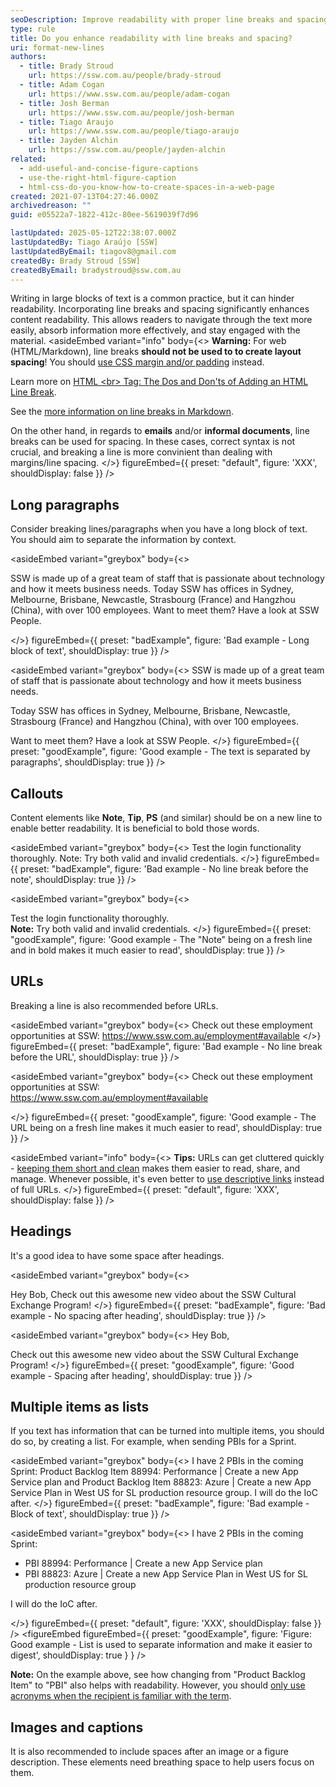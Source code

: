 ```yaml
---
seoDescription: Improve readability with proper line breaks and spacing in your content to enhance user engagement and comprehension.
type: rule
title: Do you enhance readability with line breaks and spacing?
uri: format-new-lines
authors:
  - title: Brady Stroud
    url: https://ssw.com.au/people/brady-stroud
  - title: Adam Cogan
    url: https://www.ssw.com.au/people/adam-cogan
  - title: Josh Berman
    url: https://www.ssw.com.au/people/josh-berman
  - title: Tiago Araujo
    url: https://www.ssw.com.au/people/tiago-araujo
  - title: Jayden Alchin
    url: https://ssw.com.au/people/jayden-alchin
related:
  - add-useful-and-concise-figure-captions
  - use-the-right-html-figure-caption
  - html-css-do-you-know-how-to-create-spaces-in-a-web-page
created: 2021-07-13T04:27:46.000Z
archivedreason: ""
guid: e05522a7-1822-412c-80ee-5619039f7d96

lastUpdated: 2025-05-12T22:38:07.000Z
lastUpdatedBy: Tiago Araújo [SSW]
lastUpdatedByEmail: tiagov8@gmail.com
createdBy: Brady Stroud [SSW]
createdByEmail: bradystroud@ssw.com.au
---
```


Writing in large blocks of text is a common practice, but it can hinder readability. Incorporating line breaks and spacing significantly enhances content readability. This allows readers to navigate through the text more easily, absorb information more effectively, and stay engaged with the material.
<asideEmbed
  variant="info"
  body={<>
    **Warning:** For web (HTML/Markdown), line breaks **should not be used to to create layout spacing**!
You should [use CSS margin and/or padding](/html-css-do-you-know-how-to-create-spaces-in-a-web-page) instead.

Learn more on [HTML &lt;br&gt; Tag: The Dos and Don'ts of Adding an HTML Line Break](https://blog.hubspot.com/website/html-line-break).

See the [more information on line breaks in Markdown](https://www.markdownguide.org/basic-syntax/#line-breaks).

On the other hand, in regards to **emails** and/or **informal documents**, line breaks can be used for spacing. In these cases, correct syntax is not crucial, and breaking a line is more convinient than dealing with margins/line spacing.
  </>}
  figureEmbed={{
    preset: "default",
    figure: 'XXX',
    shouldDisplay: false
  }}
/>

## Long paragraphs

Consider breaking lines/paragraphs when you have a long block of text. You should aim to separate the information by context.

<asideEmbed
  variant="greybox"
  body={<>
    
SSW is made up of a great team of staff that is passionate about technology and how it meets business needs. Today SSW has offices in Sydney, Melbourne, Brisbane, Newcastle, Strasbourg (France) and Hangzhou (China), with over 100 employees. Want to meet them? Have a look at SSW People.

  </>}
  figureEmbed={{
    preset: "badExample",
    figure: 'Bad example - Long block of text',
    shouldDisplay: true
  }}
/>

<asideEmbed
  variant="greybox"
  body={<>
    SSW is made up of a great team of staff that is passionate about technology and how it meets business needs.

Today SSW has offices in Sydney, Melbourne, Brisbane, Newcastle, Strasbourg (France) and Hangzhou (China), with over 100 employees.

Want to meet them? Have a look at SSW People.
  </>}
  figureEmbed={{
    preset: "goodExample",
    figure: 'Good example - The text is separated by paragraphs',
    shouldDisplay: true
  }}
/>

## Callouts

Content elements like **Note**, **Tip**, **PS** (and similar) should be on a new line to enable better readability. It is beneficial to bold those words.

<asideEmbed
  variant="greybox"
  body={<>
    Test the login functionality thoroughly. Note: Try both valid and invalid credentials.
  </>}
  figureEmbed={{
    preset: "badExample",
    figure: 'Bad example - No line break before the note',
    shouldDisplay: true
  }}
/>

<asideEmbed
  variant="greybox"
  body={<>
    
Test the login functionality thoroughly.\
**Note:** Try both valid and invalid credentials.
  </>}
  figureEmbed={{
    preset: "goodExample",
    figure: 'Good example - The "Note" being on a fresh line and in bold makes it much easier to read',
    shouldDisplay: true
  }}
/>

## URLs

Breaking a line is also recommended before URLs.

<asideEmbed
  variant="greybox"
  body={<>
    Check out these employment opportunities at SSW: <https://www.ssw.com.au/employment#available>
  </>}
  figureEmbed={{
    preset: "badExample",
    figure: 'Bad example - No line break before the URL',
    shouldDisplay: true
  }}
/>

<asideEmbed
  variant="greybox"
  body={<>
    Check out these employment opportunities at SSW:  \
<https://www.ssw.com.au/employment#available>

  </>}
  figureEmbed={{
    preset: "goodExample",
    figure: 'Good example - The URL being on a fresh line makes it much easier to read',
    shouldDisplay: true
  }}
/>

<asideEmbed
  variant="info"
  body={<>
    **Tips:** URLs can get cluttered quickly - [keeping them short and clean](/create-friendly-short-urls) makes them easier to read, share, and manage. Whenever possible, it's even better to [use descriptive links](/descriptive-links) instead of full URLs.
  </>}
  figureEmbed={{
    preset: "default",
    figure: 'XXX',
    shouldDisplay: false
  }}
/>

## Headings

It's a good idea to have some space after headings.

<asideEmbed
  variant="greybox"
  body={<>
    
Hey Bob,
Check out this awesome new video about the SSW Cultural Exchange Program!
  </>}
  figureEmbed={{
    preset: "badExample",
    figure: 'Bad example - No spacing after heading',
    shouldDisplay: true
  }}
/>

<asideEmbed
  variant="greybox"
  body={<>
    Hey Bob,

Check out this awesome new video about the SSW Cultural Exchange Program!
  </>}
  figureEmbed={{
    preset: "goodExample",
    figure: 'Good example - Spacing after heading',
    shouldDisplay: true
  }}
/>

## Multiple items as lists

If you text has information that can be turned into multiple items, you should do so, by creating a list. For example, when sending PBIs for a Sprint.

<asideEmbed
  variant="greybox"
  body={<>
    I have 2 PBIs in the coming Sprint: Product Backlog Item 88994: Performance | Create a new App Service plan and Product Backlog Item 88823: Azure | Create a new App Service Plan in West US for SL production resource group. I will do the IoC after.
  </>}
  figureEmbed={{
    preset: "badExample",
    figure: 'Bad example - Block of text',
    shouldDisplay: true
  }}
/>

<asideEmbed
  variant="greybox"
  body={<>
    I have 2 PBIs in the coming Sprint:

* PBI 88994: Performance | Create a new App Service plan
* PBI 88823: Azure | Create a new App Service Plan in West US for SL production resource group

I will do the IoC after.

  </>}
  figureEmbed={{
    preset: "default",
    figure: 'XXX',
    shouldDisplay: false
  }}
/>
<figureEmbed figureEmbed={{
  preset: "goodExample",
  figure: 'Figure: Good example - List is used to separate information and make it easier to digest',
  shouldDisplay: true
} } />


**Note:** On the example above, see how changing from "Product Backlog Item" to "PBI" also helps with readability.
However, you should [only use acronyms when the recipient is familiar with the term](/avoid-acronyms).

## Images and captions

It is also recommended to include spaces after an image or a figure description. These elements need breathing space to help users focus on them.
